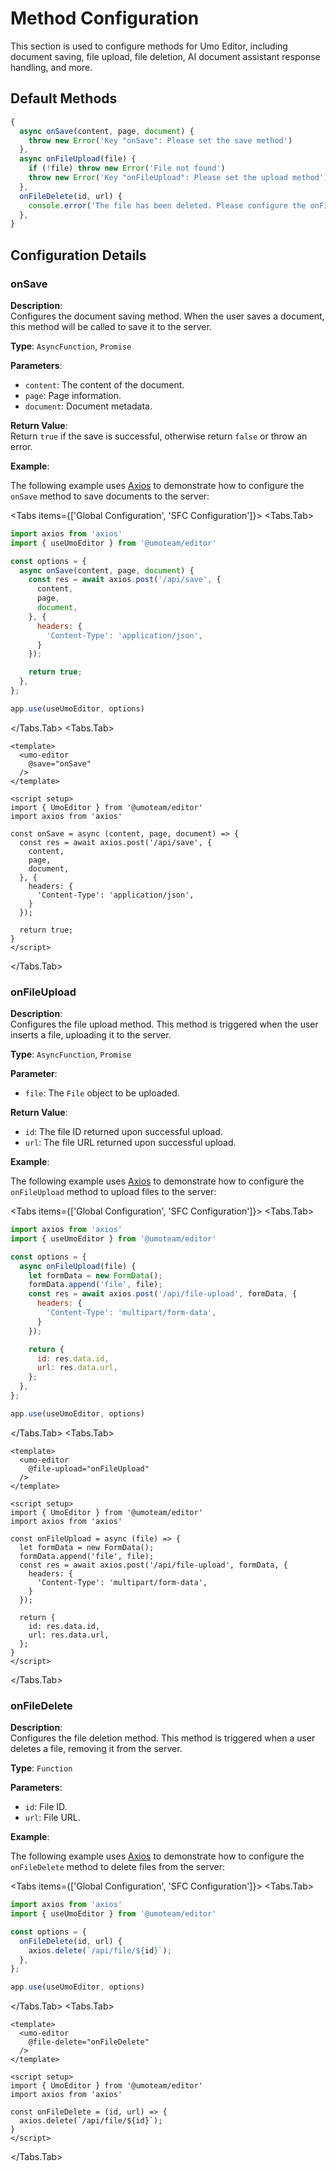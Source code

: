 
# Method Configuration

This section is used to configure methods for Umo Editor, including document saving, file upload, file deletion, AI document assistant response handling, and more.

## Default Methods

```js
{
  async onSave(content, page, document) {
    throw new Error('Key "onSave": Please set the save method')
  },
  async onFileUpload(file) {
    if (!file) throw new Error('File not found')
    throw new Error('Key "onFileUpload": Please set the upload method')
  },
  onFileDelete(id, url) {
    console.error('The file has been deleted. Please configure the onFileDelete to completely delete the file from the server.')
  },
}
```

## Configuration Details

### onSave

**Description**:  
Configures the document saving method. When the user saves a document, this method will be called to save it to the server.

**Type**: `AsyncFunction`, `Promise`

**Parameters**:

- `content`: The content of the document.
- `page`: Page information.
- `document`: Document metadata.

**Return Value**:  
Return `true` if the save is successful, otherwise return `false` or throw an error.

**Example**:

The following example uses [Axios](https://axios-http.com/) to demonstrate how to configure the `onSave` method to save documents to the server:

<Tabs items={['Global Configuration', 'SFC Configuration']}>
<Tabs.Tab>
```js
import axios from 'axios'
import { useUmoEditor } from '@umoteam/editor'

const options = {
  async onSave(content, page, document) {
    const res = await axios.post('/api/save', {
      content,
      page,
      document,
    }, {
      headers: {
        'Content-Type': 'application/json',
      }
    });

    return true;
  },
};

app.use(useUmoEditor, options)
```
</Tabs.Tab>
<Tabs.Tab>
```vue
<template>
  <umo-editor 
    @save="onSave" 
  />
</template>
 
<script setup>
import { UmoEditor } from '@umoteam/editor'
import axios from 'axios'

const onSave = async (content, page, document) => {
  const res = await axios.post('/api/save', {
    content,
    page,
    document,
  }, {
    headers: {
      'Content-Type': 'application/json',
    }
  });

  return true;
}
</script>
```
</Tabs.Tab>
</Tabs>

### onFileUpload

**Description**:  
Configures the file upload method. This method is triggered when the user inserts a file, uploading it to the server.

**Type**: `AsyncFunction`, `Promise`

**Parameter**:

- `file`: The `File` object to be uploaded.

**Return Value**:

- `id`: The file ID returned upon successful upload.
- `url`: The file URL returned upon successful upload.

**Example**:

The following example uses [Axios](https://axios-http.com/) to demonstrate how to configure the `onFileUpload` method to upload files to the server:

<Tabs items={['Global Configuration', 'SFC Configuration']}>
<Tabs.Tab>
```js
import axios from 'axios'
import { useUmoEditor } from '@umoteam/editor'

const options = {
  async onFileUpload(file) {
    let formData = new FormData();
    formData.append('file', file);
    const res = await axios.post('/api/file-upload', formData, {
      headers: {
        'Content-Type': 'multipart/form-data',
      }
    });

    return {
      id: res.data.id,
      url: res.data.url,
    };
  },
};

app.use(useUmoEditor, options)
```
</Tabs.Tab>
<Tabs.Tab>
```vue
<template>
  <umo-editor 
    @file-upload="onFileUpload" 
  />
</template>
 
<script setup>
import { UmoEditor } from '@umoteam/editor'
import axios from 'axios'

const onFileUpload = async (file) => {
  let formData = new FormData();
  formData.append('file', file);
  const res = await axios.post('/api/file-upload', formData, {
    headers: {
      'Content-Type': 'multipart/form-data',
    }
  });

  return {
    id: res.data.id,
    url: res.data.url,
  };
}
</script>
```
</Tabs.Tab>
</Tabs>

### onFileDelete

**Description**:  
Configures the file deletion method. This method is triggered when a user deletes a file, removing it from the server.

**Type**: `Function`

**Parameters**:

- `id`: File ID.
- `url`: File URL.

**Example**:

The following example uses [Axios](https://axios-http.com/) to demonstrate how to configure the `onFileDelete` method to delete files from the server:

<Tabs items={['Global Configuration', 'SFC Configuration']}>
<Tabs.Tab>
```js
import axios from 'axios'
import { useUmoEditor } from '@umoteam/editor'

const options = {
  onFileDelete(id, url) {
    axios.delete(`/api/file/${id}`);
  },
};

app.use(useUmoEditor, options)
```
</Tabs.Tab>
<Tabs.Tab>
```vue
<template>
  <umo-editor 
    @file-delete="onFileDelete" 
  />
</template>
 
<script setup>
import { UmoEditor } from '@umoteam/editor'
import axios from 'axios'

const onFileDelete = (id, url) => {
  axios.delete(`/api/file/${id}`);
}
</script>
```
</Tabs.Tab>
</Tabs>
